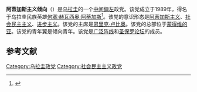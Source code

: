 '''阿蒂加斯主义倾向'''（{{lang-es|Vertiente Artiguista}}）是[[乌拉圭|乌拉圭]]的一个[[中间偏左|中间偏左]]政党。该党成立于1989年，得名于乌拉圭民族英雄[[何塞·赫瓦西奥·阿蒂加斯|何塞·赫瓦西奥·阿蒂加斯]]<ref>{{cite book|author=Daniel Chávez|title=The left in the city|url=https://books.google.com/books?id=oUcOAQAAMAAJ|year=2004|publisher=Latin America Bureau|isbn=978-1-899365-66-1|page=96|quote= The {{lang|es|Vertiente Artiguista}} is a sub-coalition formed by several left groups allegedly inspired by the political and social ideology of José Artigas, the national and regional leader during the wars of independence of the early 19th century.}}</ref>。该党的意识形态是[[阿蒂加斯主义|阿蒂加斯主义]]、[[社会民主主义|社会民主主义]]、[[进步主义|进步主义]]。该党的主席是[[恩里克·卢比奥|恩里克·卢比奥]]。该党的总部位于[[蒙得维的亚|蒙得维的亚]]。该党的青年翼是倾向青年。该党是[[广泛阵线_(乌拉圭)|广泛阵线]]和[[圣保罗论坛|圣保罗论坛]]的成员。

==参考文献==
{{reflist}}
{{乌拉圭政党}}

[[Category:乌拉圭政党|Category:乌拉圭政党]]
[[Category:社会民主主义政党|Category:社会民主主义政党]]
